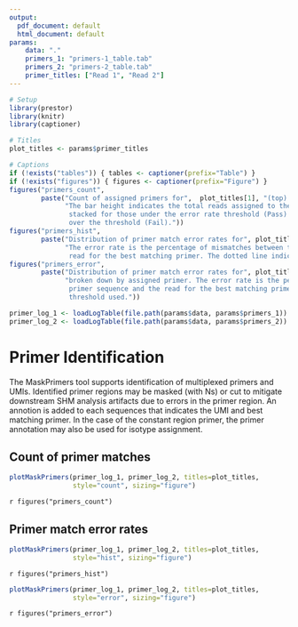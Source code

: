 ```yaml
---
output:
  pdf_document: default
  html_document: default
params:
    data: "."
    primers_1: "primers-1_table.tab"
    primers_2: "primers-2_table.tab"
    primer_titles: ["Read 1", "Read 2"]
---
```


```r
# Setup
library(prestor)
library(knitr)
library(captioner)

# Titles
plot_titles <- params$primer_titles

# Captions
if (!exists("tables")) { tables <- captioner(prefix="Table") }
if (!exists("figures")) { figures <- captioner(prefix="Figure") }
figures("primers_count", 
        paste("Count of assigned primers for",  plot_titles[1], "(top) and", plot_titles[2], "(bottom).",
              "The bar height indicates the total reads assigned to the given primer,
               stacked for those under the error rate threshold (Pass) and
               over the threshold (Fail)."))
figures("primers_hist", 
        paste("Distribution of primer match error rates for", plot_titles[1], "(top) and", plot_titles[2], "(bottom).",
              "The error rate is the percentage of mismatches between the primer sequence and the 
               read for the best matching primer. The dotted line indicates the error threshold used."))
figures("primers_error", 
        paste("Distribution of primer match error rates for", plot_titles[1], "(top) and", plot_titles[2], "(bottom),",
              "broken down by assigned primer. The error rate is the percentage of mismatches between the 
               primer sequence and the read for the best matching primer. The dotted line indicates the error
               threshold used."))
```

```r
primer_log_1 <- loadLogTable(file.path(params$data, params$primers_1))
primer_log_2 <- loadLogTable(file.path(params$data, params$primers_2))
```

# Primer Identification

The MaskPrimers tool supports identification of multiplexed primers and UMIs.
Identified primer regions may be masked (with Ns) or cut to mitigate downstream
SHM analysis artifacts due to errors in the primer region. An annotion is added to 
each sequences that indicates the UMI and best matching primer. In the case of
the constant region primer, the primer annotation may also be used for isotype 
assignment.

## Count of primer matches

```r
plotMaskPrimers(primer_log_1, primer_log_2, titles=plot_titles,
                style="count", sizing="figure")
```

`r figures("primers_count")`

## Primer match error rates

```r
plotMaskPrimers(primer_log_1, primer_log_2, titles=plot_titles, 
                style="hist", sizing="figure")
```

`r figures("primers_hist")`

```r
plotMaskPrimers(primer_log_1, primer_log_2, titles=plot_titles, 
                style="error", sizing="figure")
```

`r figures("primers_error")`
